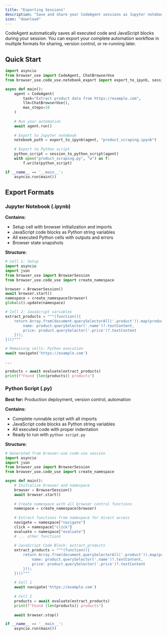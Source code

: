 ```yaml
---
title: "Exporting Sessions"
description: "Save and share your CodeAgent sessions as Jupyter notebooks or Python scripts"
icon: "download"
---
```


CodeAgent automatically saves all executed code and JavaScript blocks during your session. You can export your complete automation workflow in multiple formats for sharing, version control, or re-running later.

## Quick Start

```python
import asyncio
from browser_use import CodeAgent, ChatBrowserUse
from browser_use.code_use.notebook_export import export_to_ipynb, session_to_python_script

async def main():
    agent = CodeAgent(
        task="Extract product data from https://example.com",
        llm=ChatBrowserUse(),
        max_steps=10
    )
    
    # Run your automation
    await agent.run()
    
    # Export to Jupyter notebook
    notebook_path = export_to_ipynb(agent, "product_scraping.ipynb")
    
    # Export to Python script
    python_script = session_to_python_script(agent)
    with open("product_scraping.py", "w") as f:
        f.write(python_script)

if __name__ == '__main__':
    asyncio.run(main())
```

## Export Formats

### Jupyter Notebook (.ipynb)

**Contains:**
- Setup cell with browser initialization and imports
- JavaScript code blocks as Python string variables
- All executed Python cells with outputs and errors
- Browser state snapshots

**Structure:**
```python
# Cell 1: Setup
import asyncio
import json
from browser_use import BrowserSession
from browser_use.code_use import create_namespace

browser = BrowserSession()
await browser.start()
namespace = create_namespace(browser)
globals().update(namespace)

# Cell 2: JavaScript variables
extract_products = """(function(){
    return Array.from(document.querySelectorAll('.product')).map(product => ({
        name: product.querySelector('.name')?.textContent,
        price: product.querySelector('.price')?.textContent
    }));
})()"""

# Remaining cells: Python execution
await navigate('https://example.com')

...

products = await evaluate(extract_products)
print(f"Found {len(products)} products")
```

### Python Script (.py)

**Best for:** Production deployment, version control, automation

**Contains:**
- Complete runnable script with all imports
- JavaScript code blocks as Python string variables
- All executed code with proper indentation
- Ready to run with `python script.py`

**Structure:**
```python
# Generated from browser-use code-use session
import asyncio
import json
from browser_use import BrowserSession
from browser_use.code_use import create_namespace

async def main():
    # Initialize browser and namespace
    browser = BrowserSession()
    await browser.start()
    
    # Create namespace with all browser control functions
    namespace = create_namespace(browser)
    
    # Extract functions from namespace for direct access
    navigate = namespace["navigate"]
    click = namespace["click"]
    evaluate = namespace["evaluate"]
    # ... other functions
    
    # JavaScript Code Block: extract_products
    extract_products = """(function(){
        return Array.from(document.querySelectorAll('.product')).map(product => ({
            name: product.querySelector('.name')?.textContent,
            price: product.querySelector('.price')?.textContent
        }));
    })()"""
    
    # Cell 1
    await navigate('https://example.com')
    
    # Cell 2
    products = await evaluate(extract_products)
    print(f"Found {len(products)} products")
    
    await browser.stop()

if __name__ == '__main__':
    asyncio.run(main())
```
